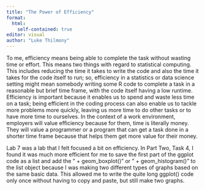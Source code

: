 ```yaml
---
title: "The Power of Efficiency"
format:
  html:
    self-contained: true
editor: visual
author: "Luke Thilmony"
---
```


To me, efficiency means being able to complete the task without wasting time or effort. This means two things with regard to statistical computing. This includes reducing the time it takes to write the code and also the time it takes for the code itself to run; so, efficiency in a statistics or data science setting might mean somebody writing some R code to complete a task in a reasonable but brief time frame, with the code itself having a low runtime. Efficiency is important because it enables us to spend and waste less time on a task; being efficient in the coding process can also enable us to tackle more problems more quickly, leaving us more time to do other tasks or to have more time to ourselves. In the context of a work environment, employers will value efficiency because for them, time is literally money. They will value a programmer or a program that can get a task done in a shorter time frame because that helps them get more value for their money.

Lab 7 was a lab that I felt focused a bit on efficiency. In Part Two, Task 4, I found it was much more efficient for me to save the first part of the ggplot code as a list and add the " + geom_boxplot()" or " + geom_histogram()" to the list object because I was making two different types of graphs based on the same basic data. This allowed me to write the quite long ggplot() code only once without having to copy and paste, but still make two graphs.

